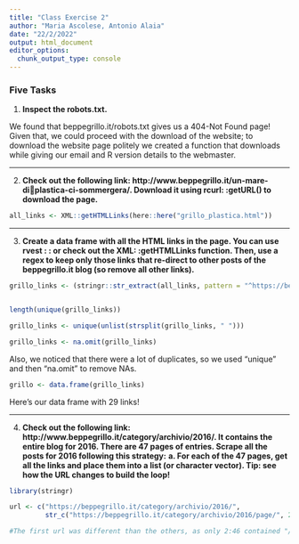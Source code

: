 ```yaml
---
title: "Class Exercise 2"
author: "Maria Ascolese, Antonio Alaia"
date: "22/2/2022"
output: html_document
editor_options: 
  chunk_output_type: console
---
```



### Five Tasks


1) __Inspect the robots.txt.__

We found that beppegrillo.it/robots.txt gives us a 404-Not Found page! Given that, we could proceed with the download of the website; to download the website page politely we created a function that downloads while giving our email and R version details to the webmaster.




*******************


2) __Check out the following link: http://www.beppegrillo.it/un-mare-diplastica-ci-sommergera/. Download it using rcurl: :getURL() to download the page.__

```r
all_links <- XML::getHTMLLinks(here::here("grillo_plastica.html"))

```







*************************




3) __Create a data frame with all the HTML links in the page. You can use rvest : : or check out the XML: :getHTMLLinks function. Then, use a regex to keep only those links that re-direct to other posts of the beppegrillo.it blog (so remove all other links).__


```r
grillo_links <- (stringr::str_extract(all_links, pattern = "^https://beppegrillo.it.*")) 


length(unique(grillo_links))

grillo_links <- unique(unlist(strsplit(grillo_links, " ")))

grillo_links <- na.omit(grillo_links)
```

Also, we noticed that there were a lot of duplicates, so we used "unique" and then "na.omit" to remove NAs.

```r
grillo <- data.frame(grillo_links) 
```

Here's our data frame with 29 links!




*************************

4) __Check out the following link: http://www.beppegrillo.it/category/archivio/2016/. It contains the entire blog for 2016. There are 47 pages of entries. Scrape all the posts for 2016 following this strategy:__
__a. For each of the 47 pages, get all the links and place them into a list (or character vector). Tip: see how the URL changes to build the loop!__

```r
library(stringr)

url <- c("https://beppegrillo.it/category/archivio/2016/",
         str_c("https://beppegrillo.it/category/archivio/2016/page/", 2:47))

#The first url was different than the others, as only 2:46 contained "/page/n"
```

